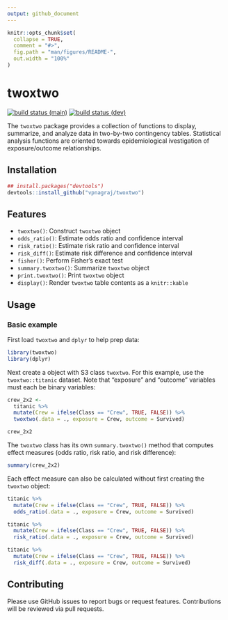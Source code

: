 ```yaml
---
output: github_document
---
```


<!-- README.md is generated from README.Rmd. Please edit that file -->

```r
knitr::opts_chunk$set(
  collapse = TRUE,
  comment = "#>",
  fig.path = "man/figures/README-",
  out.width = "100%"
)
```

# twoxtwo

<!-- badges: start -->
[![build status (main)](https://github.com/vpnagraj/twoxtwo/workflows/R-CMD-check-main/badge.svg)](https://github.com/vpnagraj/twoxtwo/actions)
[![build status (dev)](https://github.com/vpnagraj/twoxtwo/workflows/R-CMD-check-dev/badge.svg)](https://github.com/vpnagraj/twoxtwo/actions)
<!-- badges: end -->

The `twoxtwo` package provides a collection of functions to display, summarize, and analyze data in two-by-two contingency tables. Statistical analysis functions are oriented towards epidemiological ivestigation of exposure/outcome relationships.

## Installation

```r
## install.packages("devtools")
devtools::install_github("vpnagraj/twoxtwo")
```

## Features

- `twoxtwo()`: Construct `twoxtwo` object
- `odds_ratio()`: Estimate odds ratio and confidence interval
- `risk_ratio()`: Estimate risk ratio and confidence interval
- `risk_diff()`: Estimate risk difference and confidence interval
- `fisher()`: Perform Fisher's exact test
- `summary.twoxtwo()`: Summarize `twoxtwo` object
- `print.twoxtwo()`: Print `twoxtwo` object
- `display()`: Render `twoxtwo` table contents as a `knitr::kable`

## Usage

### Basic example

First load `twoxtwo` and `dplyr` to help prep data:

```r
library(twoxtwo)
library(dplyr)
```

Next create a object with S3 class `twoxtwo`. For this example, use the `twoxtwo::titanic` dataset. Note that "exposure" and "outcome" variables must each be binary variables:

```r
crew_2x2 <-
  titanic %>%
  mutate(Crew = ifelse(Class == "Crew", TRUE, FALSE)) %>%
  twoxtwo(.data = ., exposure = Crew, outcome = Survived)

crew_2x2
```

The `twoxtwo` class has its own `summary.twoxtwo()` method that computes effect measures (odds ratio, risk ratio, and risk difference):

```r
summary(crew_2x2)
```

Each effect measure can also be calculated without first creating the `twoxtwo` object:

```r
titanic %>%
  mutate(Crew = ifelse(Class == "Crew", TRUE, FALSE)) %>%
  odds_ratio(.data = ., exposure = Crew, outcome = Survived)
```

```r
titanic %>%
  mutate(Crew = ifelse(Class == "Crew", TRUE, FALSE)) %>%
  risk_ratio(.data = ., exposure = Crew, outcome = Survived)
```

```r
titanic %>%
  mutate(Crew = ifelse(Class == "Crew", TRUE, FALSE)) %>%
  risk_diff(.data = ., exposure = Crew, outcome = Survived)
```

## Contributing

Please use GitHub issues to report bugs or request features. Contributions will be reviewed via pull requests.

